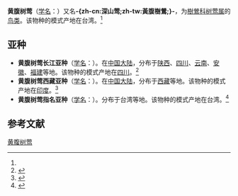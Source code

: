 {{Speciesbox
| name = 黄腹树莺
| status = 
| status_system = 
| image = 
| genus = Cettia
| species = robustipes
| authority = (Swinhoe)<ref name='id3629'>{{cite web| url =http://www.bioinfo.cn/db05/BjdwSpecies.php?action=view&id=3629| title =黄腹树莺| work =《中国动物物种编目数据库》| publisher =中国科学院微生物研究所| author =中国科学院动物研究所| accessdate =2009-04-04| deadurl =yes| archiveurl =https://web.archive.org/web/20160305083803/http://www.bioinfo.cn/db05/BjdwSpecies.php?action=view&id=3629| archivedate =2016-03-05}}</ref>
}}

'''黄腹树莺'''（[[学名|学名]]：{{lang|la|''Cettia robustipes''}}）又名'''-{zh-cn:深山莺;zh-tw:黃腹樹鶯;}-'''，为[[樹鶯科|樹鶯科]][[树莺属|树莺属]]的[[鸟类|鸟类]]。该物种的模式产地在台湾。<ref name='id3629'/>

==亚种==
*'''黄腹树莺长江亚种'''（[[学名|学名]]：{{lang|la|''Cettia robustipes acanthizoides''}}）。在[[中国大陆|中国大陆]]，分布于[[陕西|陕西]]、[[四川|四川]]、[[云南|云南]]、[[安徽|安徽]]、[[福建|福建]]等地。该物种的模式产地在[[四川|四川]]。<ref name='id3630'>{{cite web| url =http://www.bioinfo.cn/db05/BjdwSpecies.php?action=view&id=3630| title =黄腹树莺长江亚种| work =《中国动物物种编目数据库》| publisher =中国科学院微生物研究所| author =中国科学院动物研究所| accessdate =2009-04-04| deadurl =yes| archiveurl =https://web.archive.org/web/20160304235709/http://www.bioinfo.cn/db05/BjdwSpecies.php?action=view&id=3630| archivedate =2016-03-04}}</ref>
*'''黄腹树莺西藏亚种'''（[[学名|学名]]：{{lang|la|''Cettia robustipes brunnescens''}}）。在[[中国大陆|中国大陆]]，分布于[[西藏|西藏]]等地。该物种的模式产地在[[印度|印度]]。<ref name='id3631'>{{cite web| url =http://www.bioinfo.cn/db05/BjdwSpecies.php?action=view&id=3631| title =黄腹树莺西藏亚种| work =《中国动物物种编目数据库》| publisher =中国科学院微生物研究所| author =中国科学院动物研究所| accessdate =2009-04-04| deadurl =yes| archiveurl =https://web.archive.org/web/20131203122335/http://www.bioinfo.cn/db05/BjdwSpecies.php?action=view| archivedate =2013-12-03}}</ref>
*'''黄腹树莺指名亚种'''（[[学名|学名]]：{{lang|la|''Cettia robustipes robustipes''}}）。分布于台湾等地。该物种的模式产地在台湾。<ref name='id3632'>{{cite web| url =http://www.bioinfo.cn/db05/BjdwSpecies.php?action=view&id=3632| title =黄腹树莺指名亚种| work =《中国动物物种编目数据库》| publisher =中国科学院微生物研究所| author =中国科学院动物研究所| accessdate =2009-04-04| deadurl =yes| archiveurl =https://web.archive.org/web/20160305050656/http://www.bioinfo.cn/db05/BjdwSpecies.php?action=view&id=3632| archivedate =2016-03-05}}</ref>

== 参考文献 ==
{{reflist}}
{{Taxonbar|from=Q27075468}}

[[Category:树莺属|黄腹树莺]]


{{雀形目小作品}}
